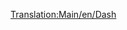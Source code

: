[[Translation:Main/en/Dash]]{{en/-}}{{Template:Treinen/Nl
|Naam="Dash"
|Afbeelding=[[File:en/Dash.png]]
|Kosten=£16,406 ($32.812)
|Snelheid=120 km/h (75 mph)
|Gewicht=38 t
|Kracht=700 pk (523 kW)
|Onderhoudskosten=£1,066 ($2.132)
|Ontworpen=1984
|Levensduur=15
|Capaciteit=80 passagiers
|Omschrijving=De Dash DMU is net zoals de [[Main/nl/Manley-Morel DMU|Manley-Morel DMU]] een meerdelig passagierstreinstel op diesel dat geleverd wordt in eenheden van 2 wagons met een iets betere snelheid, kracht en capaciteit.

Deze treinen zijn alleen geschikt voor licht transport van passagiers, dit mede door de beperkte kracht van de trein om meer goederen en wagons voort te trekken. Je kan meerdere eenheden toevoegen om de kracht en capaciteit te verhogen (zoals de echte DMU stijl), maar je blijft zitten met een beperkte snelheid van 120 km/h. De [[Main/nl/SH "125"|SH "125"]] of, later, de [[Main/nl/T.I.M|"T.I.M."]] zouden eigenlijk de beter optie zijn.

Opletten geblazen als je deze trein gebruikt, want je mag deze trein als te traag ondervinden in combinatie met andere treinen, met ophoping als gevolg. Het is echt aangeraden om deze treinen ofwel te vervangen door betere treinen ofwel om [[Main/en/overtaking sections|inhaalsecties (EN)]] te plaatsen.
|Real-life=Dit is de zogezegde tweede generatie (zonder rekening te houden met de 14x series "railbuses") van de [http://www.wikipedia.org/wiki/British_Class_150 Class 150 'sprinter' (EN)] (daarmee ook de naam 'Dash') uit het midden van de jaren 1980, met als doel de eerdere DMU generatie uit de jaren '50-'60 te vervangen. Ze waren een belangrijk deel van de lokale spoorwegen van de Britse 'Regional Railways' tot de privatisering tussen de jaren '90 en '96. Ze zijn op de dag van vandaag nog steeds de werkpaarden van de plattelands- en druk bewoonde lijnen.
}}